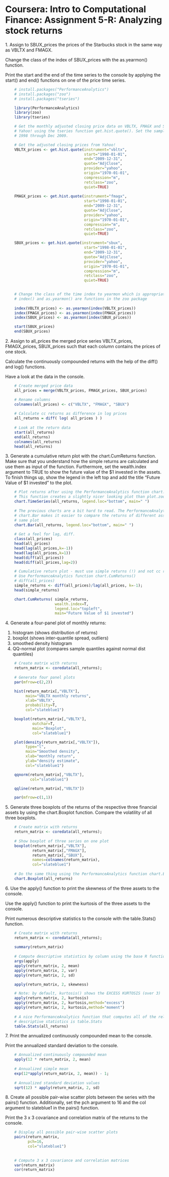 
# Coursera: Intro to Computational Finance: Assignment 5-R: Analyzing stock returns

1\. Assign to SBUX_prices the prices of the Starbucks stock in the same way as
VBLTX and FMAGX.

Change the class of the index of SBUX_prices with the as.yearmon() function.

Print the start and the end of the time series to the console by applying the
start() and end() functions on one of the price time series.

```r

    # install.packages("PerformanceAnalytics")
    # install.packages("zoo")
    # install.packages("tseries")

    library(PerformanceAnalytics)
    library(zoo)
    library(tseries)

    # Get the monthly adjusted closing price data on VBLTX, FMAGX and SBUX from
    # Yahoo! using the tseries function get.hist.quote(). Set the sample to Jan
    # 1998 through Dec 2009.

    # Get the adjusted closing prices from Yahoo!
    VBLTX_prices <- get.hist.quote(instrument="vbltx", 
                                   start="1998-01-01",
                                   end="2009-12-31", 
                                   quote="AdjClose",
                                   provider="yahoo", 
                                   origin="1970-01-01",
                                   compression="m", 
                                   retclass="zoo", 
                                   quiet=TRUE)
                         
    FMAGX_prices <- get.hist.quote(instrument="fmagx", 
                                   start="1998-01-01",
                                   end="2009-12-31", 
                                   quote="AdjClose",
                                   provider="yahoo", 
                                   origin="1970-01-01",
                                   compression="m", 
                                   retclass="zoo", 
                                   quiet=TRUE)

    SBUX_prices <- get.hist.quote(instrument="sbux", 
                                   start="1998-01-01",
                                   end="2009-12-31", 
                                   quote="AdjClose",
                                   provider="yahoo", 
                                   origin="1970-01-01",
                                   compression="m", 
                                   retclass="zoo", 
                                   quiet=TRUE)

    
    # Change the class of the time index to yearmon which is appropriate for monthly data
    # index() and as.yearmon() are functions in the zoo package  
    
    index(VBLTX_prices) <- as.yearmon(index(VBLTX_prices))
    index(FMAGX_prices) <- as.yearmon(index(FMAGX_prices))
    index(SBUX_prices) <- as.yearmon(index(SBUX_prices))

    start(SBUX_prices)
    end(SBUX_prices)


```

2\. Assign to all_prices the merged price series VBLTX_prices, FMAGX_prices,
SBUX_prices such that each column contains the prices of one stock.

Calculate the continuously compounded returns with the help of the diff() and
log() functions.

Have a look at the data in the console.


```r

    # Create merged price data
    all_prices = merge(VBLTX_prices, FMAGX_prices, SBUX_prices)

    # Rename columns
    colnames(all_prices) <- c("VBLTX", "FMAGX", "SBUX")
    
    # Calculate cc returns as difference in log prices
    all_returns = diff( log( all_prices ) )
    
    # Look at the return data
    start(all_returns)
    end(all_returns)
    colnames(all_returns) 
    head(all_returns)


```

3\.  Generate a cumulative return plot with the chart.CumReturns function. Make sure
that you understand how the simple returns are calculated and use them as input
of the function. Furthermore, set the wealth.index argument to TRUE to show the
future value of the $1 invested in the assets. To finish things up, show the
legend in the left top and add the title "Future Value of $1 invested" to the
plot.


```r

    # Plot returns after using the PerformanceAnalytics function chart.TimeSeries().
    # This function creates a slightly nicer looking plot than plot.zoo()
    chart.TimeSeries(all_returns, legend.loc="bottom", main=" ") 
    
    # The previous charts are a bit hard to read. The PerformanceAnalytics function
    # chart.Bar makes it easier to compare the returns of different assets on the 
    # same plot
    chart.Bar(all_returns, legend.loc="bottom", main=" ")
    
    # Get a feel for lag, diff.
    class(all_prices)
    head(all_prices)
    head(lag(all_prices,k=-1))
    head(lag(all_prices,k=1))
    head(diff(all_prices))
    head(diff(all_prices,lag=2))

    # Cumulative return plot - must use simple returns (!) and not cc returns for this
    # Use PerformanceAnalytics function chart.CumReturns()
    # diff(all_prices)
    simple_returns <- diff(all_prices)/lag(all_prices, k=-1);
    head(simple_returns)

    chart.CumReturns( simple_returns, 
                      wealth.index=T, 
                      legend.loc="topleft", 
                      main="Future Value of $1 invested")


```

4\. Generate a four-panel plot of monthly returns:

1. histogram (shows distribution of returns)
2. boxplot (shows inter-quantile spread, outliers)
3. smoothed density histogram
4. QQ-normal plot (compares sample quantiles against normal dist quantiles)

```r

    # Create matrix with returns
    return_matrix <- coredata(all_returns);
    
    # Generate four panel plots
    par(mfrow=c(2,2))

    hist(return_matrix[,"VBLTX"],
         main="VBLTX monthly returns",
         xlab="VBLTX", 
         probability=T, 
         col="slateblue1")

    boxplot(return_matrix[,"VBLTX"],
            outchar=T, 
            main="Boxplot", 
            col="slateblue1")

    plot(density(return_matrix[,"VBLTX"]),
         type="l", 
         main="Smoothed density",
         xlab="monthly return", 
         ylab="density estimate", 
         col="slateblue1")

    qqnorm(return_matrix[,"VBLTX"], 
           col="slateblue1")

    qqline(return_matrix[,"VBLTX"])

    par(mfrow=c(1,1))

```

5\. Generate three boxplots of the returns of the respective three financial
assets by using the chart.Boxplot function. Compare the volatility of all three
boxplots. 


```r
    # Create matrix with returns
    return_matrix <- coredata(all_returns);
    
    # Show boxplot of three series on one plot
    boxplot(return_matrix[,"VBLTX"], 
            return_matrix[,"FMAGX"], 
            return_matrix[,"SBUX"],
            names=colnames(return_matrix), 
            col="slateblue1")
    
    # Do the same thing using the PerformanceAnalytics function chart.Boxplot
    chart.Boxplot(all_returns)


```


6\.  Use the apply() function to print the skewness of the three assets to the console.

Use the apply() function to print the kurtosis of the three assets to the console.

Print numerous descriptive statistics to the console with the table.Stats() function.

```r

    # Create matrix with returns
    return_matrix <- coredata(all_returns);
    
    summary(return_matrix)
    
    # Compute descriptive statistics by column using the base R function apply()
    args(apply)
    apply(return_matrix, 2, mean)
    apply(return_matrix, 2, var)
    apply(return_matrix, 2, sd)

    apply(return_matrix, 2, skewness)

    # Note: by default, kurtosis() shows the EXCESS KURTOSIS (over 3)
    apply(return_matrix, 2, kurtosis)
    apply(return_matrix, 2, kurtosis,method="excess")
    apply(return_matrix, 2, kurtosis,method="moment")
    
    # A nice PerformanceAnalytics function that computes all of the relevant
    # descriptive statistics is table.Stats
    table.Stats(all_returns)

```



7\.  Print the annualized continuously compounded mean to the console.

Print the annualized standard deviation to the console.


```r

    # Annualized continuously compounded mean 
    apply(12 * return_matrix, 2, mean)
    
    # Annualized simple mean
    exp(12*apply(return_matrix, 2, mean)) - 1;
    
    # Annualized standard deviation values
    sqrt(12) * apply(return_matrix, 2, sd)


```

8\. Create all possible pair-wise scatter plots between the series with the
pairs() function. Additionally, set the pch argument to 16 and the col argument
to slateblue1 in the pairs() function.

Print the 3 x 3 covariance and correlation matrix of the returns to the console.



```r
    # Display all possible pair-wise scatter plots
    pairs(return_matrix, 
          pch=16,
          col="slateblue1")
    
    
    # Compute 3 x 3 covariance and correlation matrices
    var(return_matrix)
    cor(return_matrix)

```




